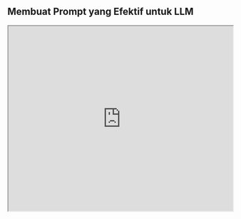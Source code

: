 
## Membuat Prompt yang Efektif untuk LLM

<iframe width="100%"
  height="415px"
  src="https://www.youtube.com/embed/8KNKjBBm1Kw?si=puEJrGFe9XSu8O-A"
  allow="accelerometer; autoplay; clipboard-write; encrypted-media; gyroscope; picture-in-picture"
  allowFullScreen
/>

Model Bahasa Besar (Large Language Models atau LLM) memiliki kemampuan luar biasa untuk berbagai tugas, tetapi efektivitasnya sangat bergantung pada kualitas prompt yang diberikan. Artikel blog ini merangkum aspek-aspek penting dalam merancang prompt yang efektif untuk memaksimalkan kinerja LLM.

### Pertimbangan Utama dalam Merancang Prompt

**Kejelasan dan Spesifisitas:** 
Seperti ketika memberikan instruksi kepada manusia, prompt harus dengan jelas menyatakan hasil yang diinginkan. Ambiguitas dapat menyebabkan output yang tidak diharapkan atau tidak relevan.

**Input dan Output Terstruktur:** 
Menyusun input menggunakan format seperti JSON atau XML dapat meningkatkan kemampuan LLM dalam memahami dan memproses informasi. Demikian pula, menentukan format output yang diinginkan (misalnya, daftar, paragraf, atau potongan kode) meningkatkan relevansi respons.

**Pembatas untuk Meningkatkan Struktur:** 
Menggunakan karakter khusus sebagai pembatas dalam prompt dapat memperjelas struktur dan memisahkan elemen-elemen berbeda, meningkatkan pemahaman model.

**Pemecahan Tugas untuk Operasi Kompleks:** 
Daripada memberikan LLM prompt tunggal yang mencakup banyak tugas, memecah proses kompleks menjadi sub-tugas yang lebih sederhana secara signifikan meningkatkan kejelasan dan kinerja. Ini memungkinkan model untuk fokus pada setiap sub-tugas secara individual, yang pada akhirnya menghasilkan hasil keseluruhan yang lebih akurat.

### Strategi Prompting Lanjutan

**Prompting dengan Beberapa Contoh (Few-Shot Prompting):** 
Memberikan LLM beberapa contoh pasangan input-output yang diinginkan membantu mengarahkannya untuk menghasilkan respons berkualitas tinggi dengan mendemonstrasikan pola yang diharapkan. Pelajari lebih lanjut tentang few-shot prompting [di sini](https://www.promptingguide.ai/techniques/fewshot).

**Prompting dengan Rantai Pemikiran (Chain-of-Thought Prompting):** 
Mendorong model untuk "berpikir langkah demi langkah" dengan secara eksplisit memintanya untuk memecah tugas kompleks menjadi langkah-langkah penalaran intermediate meningkatkan kemampuannya dalam memecahkan masalah yang memerlukan deduksi logis. Pelajari lebih lanjut tentang chain-of-thought prompting [di sini](https://www.promptingguide.ai/techniques/cot).

**ReAct (Reason + Act):** 
Metode ini berfokus pada memunculkan penalaran tingkat lanjut, perencanaan, dan bahkan penggunaan alat dari LLM. Dengan menyusun prompt untuk mendorong kemampuan ini, pengembang dapat membuka aplikasi yang lebih canggih dan kuat. Pelajari lebih lanjut tentang ReAct [di sini](https://www.promptingguide.ai/techniques/react).

### Kesimpulan

Merancang prompt yang efektif sangat penting untuk memanfaatkan potensi penuh LLM. Dengan mengikuti praktik terbaik seperti kejelasan, format terstruktur, pemecahan tugas, dan memanfaatkan teknik lanjutan seperti prompting dengan beberapa contoh, rantai pemikiran, dan ReAct, pengembang dapat secara signifikan meningkatkan kualitas, akurasi, dan kompleksitas output yang dihasilkan oleh LLM yang kuat ini.

### Ingin Belajar Lebih Banyak?


<Callout type= "info" emoji="🎉">
Kami dengan gembira meluncurkan situs web kursus baru kami dan merilis kursus pertama kami tentang [Pengantar Rekayasa Prompt](https://dair-ai.thinkific.com/courses/introduction-prompt-engineering). 

Gunakan kode PROMPTING20 untuk mendapatkan diskon tambahan 20%.

PENTING: Diskon terbatas untuk 500 siswa pertama. 

[Bergabung Sekarang](https://dair-ai.thinkific.com/courses/introduction-prompt-engineering)!
</Callout>
